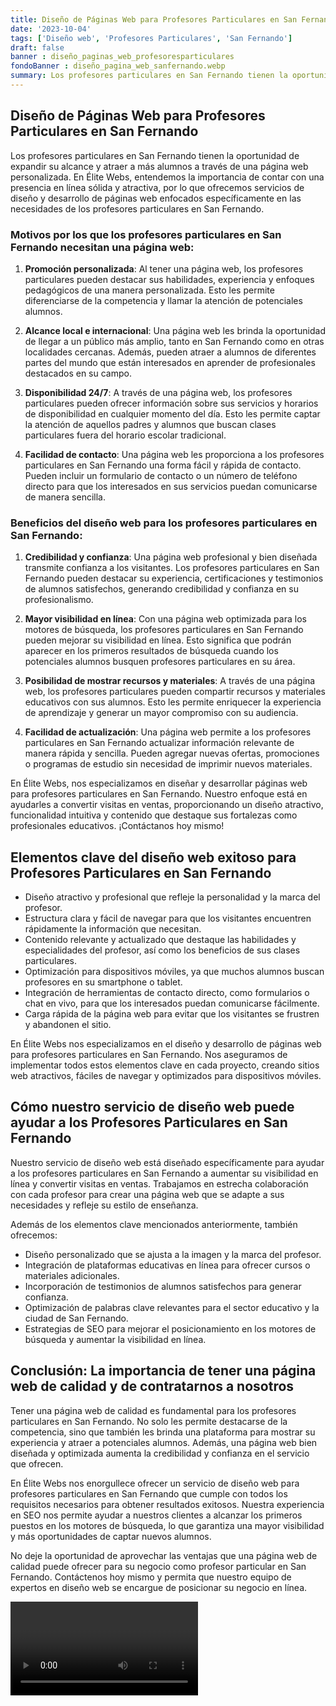 ```yaml
---
title: Diseño de Páginas Web para Profesores Particulares en San Fernando
date: '2023-10-04'
tags: ['Diseño web', 'Profesores Particulares', 'San Fernando']
draft: false
banner : diseño_paginas_web_profesoresparticulares
fondoBanner : diseño_pagina_web_sanfernando.webp
summary: Los profesores particulares en San Fernando tienen la oportunidad de expandir su alcance y atraer a más alumnos a través de una página web personalizada. En Élite Webs, entendemos la importancia de contar con una presencia en línea sólida y atractiva, por lo que ofrecemos servicios de diseño y desarrollo de páginas web enfocados específicamente en las necesidades de los profesores particulares en San Fernando.
---
```


## Diseño de Páginas Web para Profesores Particulares en San Fernando

Los profesores particulares en San Fernando tienen la oportunidad de expandir su alcance y atraer a más alumnos a través de una página web personalizada. En Élite Webs, entendemos la importancia de contar con una presencia en línea sólida y atractiva, por lo que ofrecemos servicios de diseño y desarrollo de páginas web enfocados específicamente en las necesidades de los profesores particulares en San Fernando.

### Motivos por los que los profesores particulares en San Fernando necesitan una página web:

1. **Promoción personalizada**: Al tener una página web, los profesores particulares pueden destacar sus habilidades, experiencia y enfoques pedagógicos de una manera personalizada. Esto les permite diferenciarse de la competencia y llamar la atención de potenciales alumnos.

2. **Alcance local e internacional**: Una página web les brinda la oportunidad de llegar a un público más amplio, tanto en San Fernando como en otras localidades cercanas. Además, pueden atraer a alumnos de diferentes partes del mundo que están interesados en aprender de profesionales destacados en su campo.

3. **Disponibilidad 24/7**: A través de una página web, los profesores particulares pueden ofrecer información sobre sus servicios y horarios de disponibilidad en cualquier momento del día. Esto les permite captar la atención de aquellos padres y alumnos que buscan clases particulares fuera del horario escolar tradicional.

4. **Facilidad de contacto**: Una página web les proporciona a los profesores particulares en San Fernando una forma fácil y rápida de contacto. Pueden incluir un formulario de contacto o un número de teléfono directo para que los interesados en sus servicios puedan comunicarse de manera sencilla.

### Beneficios del diseño web para los profesores particulares en San Fernando:

1. **Credibilidad y confianza**: Una página web profesional y bien diseñada transmite confianza a los visitantes. Los profesores particulares en San Fernando pueden destacar su experiencia, certificaciones y testimonios de alumnos satisfechos, generando credibilidad y confianza en su profesionalismo.

2. **Mayor visibilidad en línea**: Con una página web optimizada para los motores de búsqueda, los profesores particulares en San Fernando pueden mejorar su visibilidad en línea. Esto significa que podrán aparecer en los primeros resultados de búsqueda cuando los potenciales alumnos busquen profesores particulares en su área.

3. **Posibilidad de mostrar recursos y materiales**: A través de una página web, los profesores particulares pueden compartir recursos y materiales educativos con sus alumnos. Esto les permite enriquecer la experiencia de aprendizaje y generar un mayor compromiso con su audiencia.

4. **Facilidad de actualización**: Una página web permite a los profesores particulares en San Fernando actualizar información relevante de manera rápida y sencilla. Pueden agregar nuevas ofertas, promociones o programas de estudio sin necesidad de imprimir nuevos materiales.

En Élite Webs, nos especializamos en diseñar y desarrollar páginas web para profesores particulares en San Fernando. Nuestro enfoque está en ayudarles a convertir visitas en ventas, proporcionando un diseño atractivo, funcionalidad intuitiva y contenido que destaque sus fortalezas como profesionales educativos. ¡Contáctanos hoy mismo!

<GifSeo />

<Cta />

## Elementos clave del diseño web exitoso para Profesores Particulares en San Fernando

- Diseño atractivo y profesional que refleje la personalidad y la marca del profesor.
- Estructura clara y fácil de navegar para que los visitantes encuentren rápidamente la información que necesitan.
- Contenido relevante y actualizado que destaque las habilidades y especialidades del profesor, así como los beneficios de sus clases particulares.
- Optimización para dispositivos móviles, ya que muchos alumnos buscan profesores en su smartphone o tablet.
- Integración de herramientas de contacto directo, como formularios o chat en vivo, para que los interesados puedan comunicarse fácilmente.
- Carga rápida de la página web para evitar que los visitantes se frustren y abandonen el sitio.

En Élite Webs nos especializamos en el diseño y desarrollo de páginas web para profesores particulares en San Fernando. Nos aseguramos de implementar todos estos elementos clave en cada proyecto, creando sitios web atractivos, fáciles de navegar y optimizados para dispositivos móviles.

## Cómo nuestro servicio de diseño web puede ayudar a los Profesores Particulares en San Fernando

Nuestro servicio de diseño web está diseñado específicamente para ayudar a los profesores particulares en San Fernando a aumentar su visibilidad en línea y convertir visitas en ventas. Trabajamos en estrecha colaboración con cada profesor para crear una página web que se adapte a sus necesidades y refleje su estilo de enseñanza.

Además de los elementos clave mencionados anteriormente, también ofrecemos:

- Diseño personalizado que se ajusta a la imagen y la marca del profesor.
- Integración de plataformas educativas en línea para ofrecer cursos o materiales adicionales.
- Incorporación de testimonios de alumnos satisfechos para generar confianza.
- Optimización de palabras clave relevantes para el sector educativo y la ciudad de San Fernando.
- Estrategias de SEO para mejorar el posicionamiento en los motores de búsqueda y aumentar la visibilidad en línea.

## Conclusión: La importancia de tener una página web de calidad y de contratarnos a nosotros

Tener una página web de calidad es fundamental para los profesores particulares en San Fernando. No solo les permite destacarse de la competencia, sino que también les brinda una plataforma para mostrar su experiencia y atraer a potenciales alumnos. Además, una página web bien diseñada y optimizada aumenta la credibilidad y confianza en el servicio que ofrecen.

En Élite Webs nos enorgullece ofrecer un servicio de diseño web para profesores particulares en San Fernando que cumple con todos los requisitos necesarios para obtener resultados exitosos. Nuestra experiencia en SEO nos permite ayudar a nuestros clientes a alcanzar los primeros puestos en los motores de búsqueda, lo que garantiza una mayor visibilidad y más oportunidades de captar nuevos alumnos.

No deje la oportunidad de aprovechar las ventajas que una página web de calidad puede ofrecer para su negocio como profesor particular en San Fernando. Contáctenos hoy mismo y permita que nuestro equipo de expertos en diseño web se encargue de posicionar su negocio en línea.

<Video />

<CtaBot job='Profesores Particulares' city='San Fernando'/>

<Gmaps query='San Fernando+españa+maps' />
